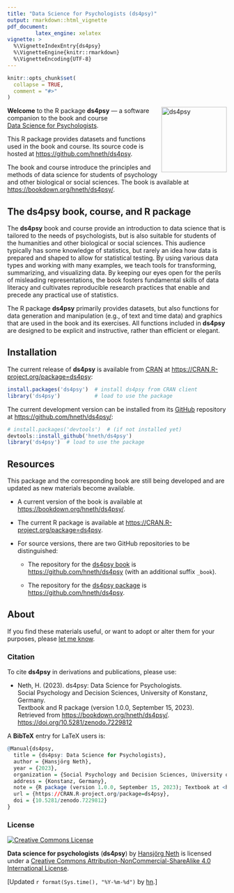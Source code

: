 ```yaml
---
title: "Data Science for Psychologists (ds4psy)"
output: rmarkdown::html_vignette
pdf_document:
         latex_engine: xelatex
vignette: >
  %\VignetteIndexEntry{ds4psy}
  %\VignetteEngine{knitr::rmarkdown}
  %\VignetteEncoding{UTF-8}
---
```


```r
knitr::opts_chunk$set(
  collapse = TRUE,
  comment = "#>"
)
```

<!-- ds4psy logo 1: -->
<a href="https://bookdown.org/hneth/ds4psy/">
<img src = "./../inst/images/ds4psy.png" alt = "ds4psy" width = "150px" align = "right" style = "width: 150px; float: right; border:11;"/>
</a>


**Welcome** to the R package **ds4psy** &mdash; a software companion to the book and course<br/>
[Data Science for Psychologists](https://bookdown.org/hneth/ds4psy/).   

This R package provides datasets and functions used in the book and course. 
Its source code is hosted at <https://github.com/hneth/ds4psy>. 

The book and course introduce the principles and methods of data science for students of psychology and other biological or social sciences. 
The book is available at <https://bookdown.org/hneth/ds4psy/>. 


## The ds4psy book, course, and R package 

The **ds4psy** book and course provide an introduction to data science that is tailored to the needs of psychologists, but is also suitable for students of the humanities and other biological or social sciences. 
This audience typically has some knowledge of statistics, but rarely an idea how data is prepared and shaped to allow for statistical testing. 
By using various data types and working with many examples, we teach tools for transforming, summarizing, and visualizing data. By keeping our eyes open for the perils of misleading representations, the book fosters fundamental skills of data literacy and cultivates reproducible research practices that enable and precede any practical use of statistics. 

The R package **ds4psy** primarily provides datasets, but also functions for data generation and manipulation (e.g., of text and time data) and graphics that are used in the book and its exercises. All functions included in **ds4psy** are designed to be explicit and instructive, rather than efficient or elegant. 


## Installation

The current release of **ds4psy** is available from [CRAN](https://CRAN.R-project.org/) at <https://CRAN.R-project.org/package=ds4psy>:

```r
install.packages('ds4psy')  # install ds4psy from CRAN client
library('ds4psy')           # load to use the package
```

The current development version can be installed from its [GitHub](https://github.com) repository at <https://github.com/hneth/ds4psy/>: 

```r
# install.packages('devtools')  # (if not installed yet)
devtools::install_github('hneth/ds4psy')
library('ds4psy')  # load to use the package
```


## Resources

This package and the corresponding book are still being developed and are updated as new materials become available.  

- A current version of the book is available at <https://bookdown.org/hneth/ds4psy/>.  

- The current R package is available at <https://CRAN.R-project.org/package=ds4psy>.  

- For source versions, there are two GitHub repositories to be distinguished:  

    - The repository for the [ds4psy book](https://bookdown.org/hneth/ds4psy/) is <https://github.com/hneth/ds4psy> (with an additional suffix `_book`). 

    - The repository for the [ds4psy package](https://github.com/hneth/ds4psy/) is <https://github.com/hneth/ds4psy>.  

<!-- - The current course syllabus is available at <http://rpository.com/ds4psy/>.    -->


## About

If you find these materials useful, or want to adopt or alter them for your purposes, please [let me know](https://www.spds.uni-konstanz.de/en/people). 


### Citation

To cite **ds4psy** in derivations and publications, please use:

- Neth, H. (2023). ds4psy: Data Science for Psychologists.  
Social Psychology and Decision Sciences, University of Konstanz, Germany.  
Textbook and R package (version 1.0.0, September 15, 2023).  
Retrieved from <https://bookdown.org/hneth/ds4psy/>.  
[https://doi.org/10.5281/zenodo.7229812](https://doi.org/10.5281/zenodo.7229812)  


<!-- BibTeX reference: -->

A **BibTeX** entry for LaTeX users is: 

```r
@Manual{ds4psy,
  title = {ds4psy: Data Science for Psychologists},
  author = {Hansjörg Neth},
  year = {2023},
  organization = {Social Psychology and Decision Sciences, University of Konstanz},
  address = {Konstanz, Germany},
  note = {R package (version 1.0.0, September 15, 2023); Textbook at <https://bookdown.org/hneth/ds4psy/>.},
  url = {https://CRAN.R-project.org/package=ds4psy},
  doi = {10.5281/zenodo.7229812}
}
```


### License

<!-- (a) Use online image: -->

<!-- <a rel="license" href="https://creativecommons.org/licenses/by-nc-sa/4.0/"><img alt="Creative Commons License" style="border-width:0" src="https://i.creativecommons.org/l/by-nc-sa/4.0/88x31.png" /></a> -->

<!-- (b) Use local image: -->

<a rel="license" href="https://creativecommons.org/licenses/by-nc-sa/4.0/"><img alt="Creative Commons License" style="border-width:0" src = "./../inst/images/CC_BY_NC_SA.png" /></a>


<!-- License text:  -->

<span xmlns:dct="http://purl.org/dc/terms/" property="dct:title">**Data science for psychologists** (**ds4psy**)</span> by <a xmlns:cc="https://creativecommons.org/ns#" href="https://neth.de" property="cc:attributionName" rel="cc:attributionURL">Hansjörg Neth</a> is licensed under a <a rel="license" href="https://creativecommons.org/licenses/by-nc-sa/4.0/">Creative Commons Attribution-NonCommercial-ShareAlike 4.0 International License</a>. 

<!-- Update: -->

[Updated `r format(Sys.time(), "%Y-%m-%d")` by [hn](https://neth.de).]  

<!-- eof. -->